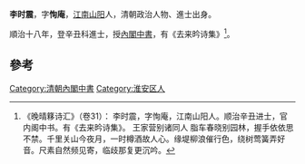 '''李时震'''，字'''恂庵'''，[[江南|江南]][[山阳县_(江苏省)|山阳]]人，清朝政治人物、進士出身。

順治十八年，登辛丑科進士，授[[內閣中書|內閣中書]]，有《去来昑诗集》<ref>《晚晴簃诗汇》（卷31）： 李时震，字恂庵，江南山阳人。顺治辛丑进士，官内阁中书。有《去来昑诗集》。 王家营别诸同人 脂车春晓别园林，握手依依思不禁。千里关山今夜月，一时樽酒故人心。缘堤柳浪催行色，绕树莺簧弄好音。尺素自然频见寄，临歧那复更沉吟。</ref>。

==參考==
{{reflist}}
{{清朝人物小作品}}
{{順治十八年辛丑科殿試金榜}}
[[Category:清朝內閣中書|Category:清朝內閣中書]]
[[Category:淮安区人|Category:淮安区人]]
